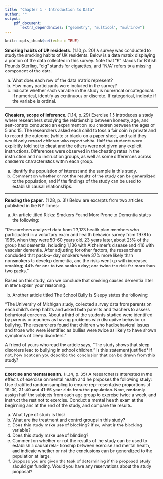 ```yaml
---
title: "Chapter 1 - Introduction to Data"
author: ""
output:
    pdf_document:
        extra_dependencies: ["geometry", "multicol", "multirow"]
---
```


```r
knitr::opts_chunk$set(echo = TRUE)
```

**Smoking habits of UK residents**. (1.10, p. 20) A survey was conducted to study the smoking habits of UK residents. Below is a data matrix displaying a portion of the data collected in this survey. Note that “£” stands for British Pounds Sterling, "cig" stands for cigarettes, and "N/A" refers to a missing component of the data.

\begin{center}
\scriptsize{
\begin{tabular}{rccccccc}
\hline
	& sex 	 & age 	& marital 	& grossIncome 					     & smoke & amtWeekends	& amtWeekdays \\ 
\hline
1 	& Female & 42 	& Single 	& Under $\pounds$2,600 			     & Yes 	 & 12 cig/day   & 12 cig/day \\ 
2 	& Male	 & 44	& Single 	& $\pounds$10,400 to $\pounds$15,600 & No	 & N/A 			& N/A \\ 
3 	& Male 	 & 53 	& Married   & Above $\pounds$36,400 		     & Yes 	 & 6 cig/day 	& 6 cig/day \\ 
\vdots & \vdots & \vdots & \vdots & \vdots 				             & \vdots & \vdots 	    & \vdots \\ 
1691 & Male  & 40   & Single 	& $\pounds$2,600 to $\pounds$5,200   & Yes 	 & 8 cig/day 	& 8 cig/day \\   
\hline
\end{tabular}
}
\end{center}


(a) What does each row of the data matrix represent?
(b) How many participants were included in the survey?
(c) Indicate whether each variable in the study is numerical or categorical. If numerical, identify as continuous or discrete. If categorical, indicate if the variable is ordinal.





--------------------------------------------------------------------------------

\clearpage

**Cheaters, scope of inference**. (1.14, p. 29) Exercise 1.5 introduces a study where researchers studying the relationship between honesty, age, and self-control conducted an experiment on 160 children between the ages of 5 and 15. The researchers asked each child to toss a fair coin in private and to record the outcome (white or black) on a paper sheet, and said they would only reward children who report white. Half the students were explicitly told not to cheat and the others were not given any explicit instructions. Differences were observed in the cheating rates in the instruction and no instruction groups, as well as some differences across children’s characteristics within each group.

(a) Identify the population of interest and the sample in this study.
(b) Comment on whether or not the results of the study can be generalized to the population, and
if the findings of the study can be used to establish causal relationships.




--------------------------------------------------------------------------------

\clearpage

**Reading the paper**. (1.28, p. 31) Below are excerpts from two articles published in the NY Times:

(a) An article titled Risks: Smokers Found More Prone to Dementia states the following:

"Researchers analyzed data from 23,123 health plan members who participated in a voluntary exam and health behavior survey from 1978 to 1985, when they were 50-60 years old. 23 years later, about 25% of the group had dementia, including 1,136 with Alzheimer's disease and 416 with vascular dementia. After adjusting for other factors, the researchers concluded that pack-a- day smokers were 37% more likely than nonsmokers to develop dementia, and the risks went up with increased smoking; 44% for one to two packs a day; and twice the risk for more than two packs."

Based on this study, can we conclude that smoking causes dementia later in life? Explain your reasoning.

(b) Another article titled The School Bully Is Sleepy states the following:

"The University of Michigan study, collected survey data from parents on each child's sleep habits and asked both parents and teachers to assess behavioral concerns. About a third of the students studied were identified by parents or teachers as having problems with disruptive behavior or bullying. The researchers found that children who had behavioral issues and those who were identified as bullies were twice as likely to have shown symptoms of sleep disorders."

A friend of yours who read the article says, "The study shows that sleep disorders lead to bullying in school children." Is this statement justified? If not, how best can you describe the conclusion that can be drawn from this study?





--------------------------------------------------------------------------------

\clearpage

**Exercise and mental health.** (1.34, p. 35) A researcher is interested in the effects of exercise on mental health and he proposes the following study: Use stratified random sampling to ensure rep- resentative proportions of 18-30, 31-40 and 41-55 year olds from the population. Next, randomly assign half the subjects from each age group to exercise twice a week, and instruct the rest not to exercise. Conduct a mental health exam at the beginning and at the end of the study, and compare the results.

(a) What type of study is this?
(b) What are the treatment and control groups in this study?
(c) Does this study make use of blocking? If so, what is the blocking variable?
(d) Does this study make use of blinding?
(e) Comment on whether or not the results of the study can be used to establish a causal rela- tionship between exercise and mental health, and indicate whether or not the conclusions can be generalized to the population at large.
(f) Suppose you are given the task of determining if this proposed study should get funding. Would you have any reservations about the study proposal?




